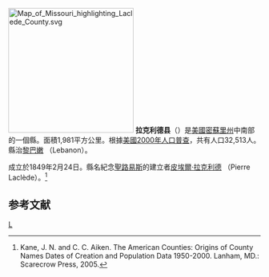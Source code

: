 {{noteTA
|T=zh-hans:拉克利德县 (密苏里州);zh-hk:拉克利德縣 (密蘇里州);zh-tw:拉克利德郡 (密蘇里州);
|1=zh-hans:县;zh-hk:縣;zh-tw:郡;
}}

[[File:Map_of_Missouri_highlighting_Laclede_County.svg|250px]]
'''拉克利德县'''（{{lang-en|Laclede County}}）是[[美國|美國]][[密蘇里州|密蘇里州]]中南部的一個縣。面積1,981平方公里。根據[[美國2000年人口普查|美國2000年人口普查]]，共有人口32,513人。縣治[[黎巴嫩_(密蘇里州)|黎巴嫩]] （Lebanon）。

成立於1849年2月24日。縣名紀念[[聖路易斯|聖路易斯]]的建立者[[皮埃爾·拉克利德|皮埃爾·拉克利德]] （Pierre Laclède）。<ref>Kane, J. N. and C. C. Aiken. The American Counties: Origins of County Names Dates of Creation and Population Data 1950-2000. Lanham, MD.: Scarecrow Press, 2005.</ref>

==参考文献==
<div class="references-small">
<references />
</div>

[[Category:密蘇里州行政區劃|L]]